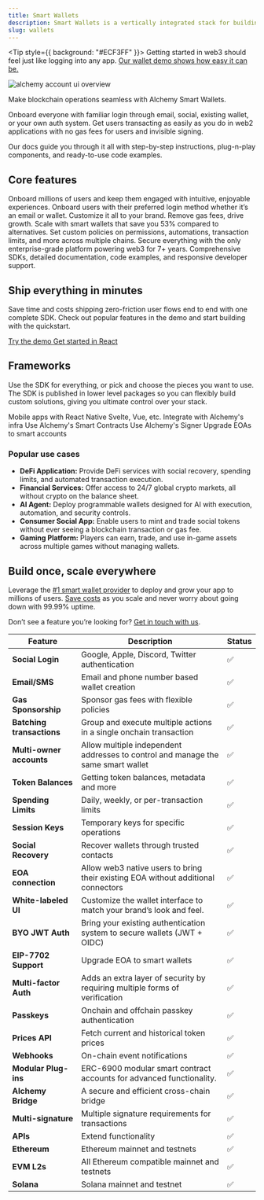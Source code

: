 ```yaml
---
title: Smart Wallets
description: Smart Wallets is a vertically integrated stack for building apps that support ERC-4337 smart accounts, Signer integrations, sponsoring gas, bundlers, and an SDK.
slug: wallets
---
```


<Tip style={{ background: "#ECF3FF" }}>
  Getting started in web3 should feel just like logging into any app. [Our
  wallet demo shows how easy it can be.](https://demo.alchemy.com/)
</Tip>

<img
  src="/images/wallets/smart-wallets-overview.png"
  alt="alchemy account ui overview"
/>

Make blockchain operations seamless with Alchemy Smart Wallets.

Onboard everyone with familiar login through email, social, existing wallet, or your own auth system. Get users transacting as easily as you do in web2 applications with no gas fees for users and invisible signing.

Our docs guide you through it all with step-by-step instructions, plug-n-play components, and ready-to-use code examples.

## Core features

<CardGroup cols={3}>
  <Card
    title="Web2 UX, onchain"
    icon="bolt"
    iconPosition="top"
    style={{ textAlign: "left", alignItems: "flex-start" }}
  >
    Onboard millions of users and keep them engaged with intuitive, enjoyable
    experiences.
  </Card>
  <Card
    title="Seamless user onboarding"
    icon="user-plus"
    iconPosition="top"
    style={{ textAlign: "left", alignItems: "flex-start" }}
  >
    Onboard users with their preferred login method whether it’s an email or
    wallet. Customize it all to your brand.
  </Card>
  <Card
    title="Gasless transactions"
    icon="gas-pump"
    iconPosition="top"
    style={{ textAlign: "left", alignItems: "flex-start" }}
  >
    Remove gas fees, drive growth. Scale with smart wallets that save you 53%
    compared to alternatives.
  </Card>
  <Card
    title="Powerful wallet policies"
    icon="sliders"
    iconPosition="top"
    style={{ textAlign: "left", alignItems: "flex-start" }}
  >
    Set custom policies on permissions, automations, transaction limits, and
    more across multiple chains.
  </Card>
  <Card
    title="Security at scale"
    icon="shield"
    iconPosition="top"
    style={{ textAlign: "left", alignItems: "flex-start" }}
  >
    Secure everything with the only enterprise-grade platform powering web3 for
    7+ years.
  </Card>
  <Card
    title="All-in-one platform"
    icon="screwdriver-wrench"
    iconPosition="top"
    style={{ textAlign: "left", alignItems: "flex-start" }}
  >
    Comprehensive SDKs, detailed documentation, code examples, and responsive
    developer support.
  </Card>
</CardGroup>

<div style={{ background: '#ECF3FF', borderRadius: '24px', padding: '0.5rem', textAlign: 'center' }}>
  <h2>Ship everything in minutes</h2>
  <p>
    Save time and costs shipping zero-friction user flows end to end with one complete SDK. 
    Check out popular features in the demo and start building with the quickstart.
  </p>

  <p style={{ display: 'flex', gap: '0.5rem', justifyContent: 'center' }}>
      <a href="https://demo.alchemy.com/"
         style={{ background: '#ffffff', color: '#475569', border: '1px solid #E2E8F0', height: '36px', padding: '0 16px', borderRadius: '6px', lineHeight: 1, textDecoration: 'none', display: 'inline-flex', alignItems: 'center', justifyContent: 'center' }}>
        Try the demo
      </a>
      <a href="/wallets/react/overview"
         style={{ background: '#363FF9', color: '#ffffff', borderRadius: '6px', height: '36px', padding: '0 16px', lineHeight: 1, textDecoration: 'none', display: 'inline-flex', alignItems: 'center', justifyContent: 'center' }}>
        Get started in React
      </a>
    </p>
</div>

## Frameworks

Use the SDK for everything, or pick and choose the pieces you want to use. The SDK is published in lower level packages so you can flexibly build custom solutions, giving you ultimate control over your stack.

<CardGroup cols={2}>
  <Card
    title="React Native"
    icon="fa-brands fa-react"
    iconPosition="top"
    style={{ textAlign: "left", alignItems: "flex-start" }}
    href="/wallets/react-native/overview"
  >
    Mobile apps with React Native
  </Card>
  <Card
    title="Other JS Frameworks"
    icon="ellipsis"
    iconPosition="top"
    style={{ textAlign: "left", alignItems: "flex-start" }}
    href="/wallets/core/overview"
  >
    Svelte, Vue, etc.
  </Card>
  <Card
    title="Infra"
    icon="wrench"
    iconPosition="top"
    style={{ textAlign: "left", alignItems: "flex-start" }}
    href="/wallets/infra/overview"
  >
    Integrate with Alchemy's infra
  </Card>
  <Card
    title="Smart Contracts"
    icon="file-contract"
    iconPosition="top"
    style={{ textAlign: "left", alignItems: "flex-start" }}
    href="/wallets/smart-contracts/overview"
  >
    Use Alchemy's Smart Contracts
  </Card>
  <Card
    title="Signer"
    icon="pen-clip"
    iconPosition="top"
    style={{ textAlign: "left", alignItems: "flex-start" }}
    href="/signer/overview"
  >
    Use Alchemy's Signer
  </Card>
  <Card
    title="EIP-7702"
    icon="diamond"
    iconPosition="top"
    style={{ textAlign: "left", alignItems: "flex-start" }}
    href="/wallets/react/using-7702"
  >
    Upgrade EOAs to smart accounts
  </Card>
</CardGroup>

### Popular use cases

- **DeFi Application:** Provide DeFi services with social recovery, spending limits, and automated transaction execution.
- **Financial Services:** Offer access to 24/7 global crypto markets, all without crypto on the balance sheet.
- **AI Agent:** Deploy programmable wallets designed for AI with execution, automation, and security controls.
- **Consumer Social App:** Enable users to mint and trade social tokens without ever seeing a blockchain transaction or gas fee.
- **Gaming Platform:** Players can earn, trade, and use in-game assets across multiple games without managing wallets.

## Build once, scale everywhere

Leverage the [#1 smart wallet provider](https://www.bundlebear.com/erc4337-factories/all) to deploy and grow your app to millions of users. [Save costs](https://www.alchemy.com/blog/the-most-affordable-smart-wallet) as you scale and never worry about going down with 99.99% uptime.

Don’t see a feature you’re looking for? [Get in touch with us](mailto:smart-wallets@alchemy.com).

| Feature                   | Description                                                                       | Status |
| ------------------------- | --------------------------------------------------------------------------------- | ------ |
| **Social Login**          | Google, Apple, Discord, Twitter authentication                                    | ✅     |
| **Email/SMS**             | Email and phone number based wallet creation                                      | ✅     |
| **Gas Sponsorship**       | Sponsor gas fees with flexible policies                                           | ✅     |
| **Batching transactions** | Group and execute multiple actions in a single onchain transaction                | ✅     |
| **Multi-owner accounts**  | Allow multiple independent addresses to control and manage the same smart wallet  | ✅     |
| **Token Balances**        | Getting token balances, metadata and more                                         | ✅     |
| **Spending Limits**       | Daily, weekly, or per-transaction limits                                          | ✅     |
| **Session Keys**          | Temporary keys for specific operations                                            | ✅     |
| **Social Recovery**       | Recover wallets through trusted contacts                                          | ✅     |
| **EOA connection**        | Allow web3 native users to bring their existing EOA without additional connectors | ✅     |
| **White-labeled UI**      | Customize the wallet interface to match your brand’s look and feel.               | ✅     |
| **BYO JWT Auth**          | Bring your existing authentication system to secure wallets (JWT + OIDC)          | ✅     |
| **EIP-7702 Support**      | Upgrade EOA to smart wallets                                                      | ✅     |
| **Multi-factor Auth**     | Adds an extra layer of security by requiring multiple forms of verification       | ✅     |
| **Passkeys**              | Onchain and offchain passkey authentication                                       | ✅     |
| **Prices API**            | Fetch current and historical token prices                                         | ✅     |
| **Webhooks**              | On-chain event notifications                                                      | ✅     |
| **Modular Plug-ins**      | ERC-6900 modular smart contract accounts for advanced functionality.              | ✅     |
| **Alchemy Bridge**        | A secure and efficient cross-chain bridge                                         | ✅     |
| **Multi-signature**       | Multiple signature requirements for transactions                                  | ✅     |
| **APIs**                  | Extend functionality                                                              | ✅     |
| **Ethereum**              | Ethereum mainnet and testnets                                                     | ✅     |
| **EVM L2s**               | All Ethereum compatible mainnet and testnets                                      | ✅     |
| **Solana**                | Solana mainnet and testnet                                                        | ✅     |
